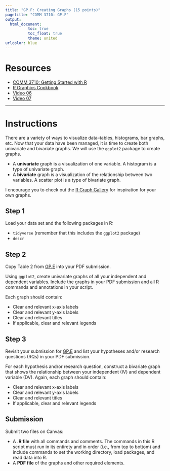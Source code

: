 ```yaml
---
title: "GP.F: Creating Graphs (15 points)"
pagetitle: "COMM 3710: GP.F"
output:
  html_document:
          toc: true
          toc_float: true
          theme: united
urlcolor: blue
---
```


# Resources

- [COMM 3710: Getting Started with R](https://sarakyeo.github.io/COMM-3710-bookdown/docs/index.html)
- [R Graphics Cookbook](https://r-graphics.org/)
- [Video 06](https://youtu.be/mwLyXHfCPdE)
- [Video 07](https://youtu.be/IZoCbCQRmUE)

---

# Instructions
There are a variety of ways to visualize data--tables, histograms, bar graphs, etc. Now that your data have been managed, it is time to create both univariate and bivariate graphs. We will use the `ggplot2` package to create graphs.

- A **univariate** graph is a visualization of one variable. A histogram is a type of univariate graph.
- A **bivariate** graph is a visualization of the relationship between two variables. A scatter plot is a type of bivariate graph.

I encourage you to check out the [R Graph Gallery](https://www.r-graph-gallery.com/) for inspiration for your own graphs.

## Step 1
Load your data set and the following packages in R:

- `tidyverse` (remember that this includes the `ggplot2` package)
- `descr`

## Step 2
Copy Table 2 from [GP.E](https://sarakyeo.github.io/COMM-3710/GP/GP.E.html) into your PDF submission.

Using `ggplot2`, create univariate graphs of all your independent and dependent variables. Include the graphs in your PDF submission and all R commands and annotations in your script.

Each graph should contain:

- Clear and relevant x-axis labels
- Clear and relevant y-axis labels
- Clear and relevant titles
- If applicable, clear and relevant legends


## Step 3
Revisit your submission for [GP.E](https://sarakyeo.github.io/COMM-3710/GP/GP.E.html) and list your hypotheses and/or research questions (RQs) in your PDF submission.

For each hypothesis and/or research question, construct a bivariate graph that shows the relationship between your independent (IV) and dependent variable (DV). Again, each graph should contain:

- Clear and relevant x-axis labels
- Clear and relevant y-axis labels
- Clear and relevant titles
- If applicable, clear and relevant legends


## Submission
Submit two files on Canvas:

- A **.R file** with all commands and comments. The commands in this R script must run in its entirety and in order (i.e., from top to bottom) and include commands to set the working directory, load packages, and read data into R.
- A **PDF file** of the graphs and other required elements.